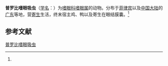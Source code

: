 {{Speciesbox
| name = 普罗比嗜眼吸虫
| status = 
| status_system = 
| image = 
| genus = Philophthalmus
| species = problematicus
| authority = (Tubangui, 1932)<ref name='id10186'>{{cite web| url =http://www.bioinfo.cn/db05/BjdwSpecies.php?action=view&id=10186| title =普罗比嗜眼吸虫| work =《中国动物物种编目数据库》| publisher =中国科学院微生物研究所| author =中国科学院动物研究所| accessdate =2009-04-16| deadurl =yes| archiveurl =https://web.archive.org/web/20131203122335/http://www.bioinfo.cn/db05/BjdwSpecies.php?action=view| archivedate =2013-12-03}}</ref>
}}

'''普罗比嗜眼吸虫'''（[[学名|学名]]：{{lang|la|''Philophthalmus problematicus''}}）为[[嗜眼科|嗜眼科]][[嗜眼属|嗜眼属]]的动物。分布于[[菲律宾|菲律宾]]以及[[中国大陆|中国大陆]]的[[广东|广东]]等地，营[[寄生|寄生]]生活，终末宿主鸡、鸭以及寄生在眼结膜囊。<ref name='id10186'/>

== 参考文献 ==
{{reflist}}

{{Wikispecies|Philophthalmus problematicus}}

[[Category:嗜眼属|普罗比嗜眼吸虫]]


{{吸虫小作品}}
